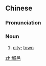 ==Chinese==
{{zh-forms}}

===Pronunciation===
{{zh-pron
|m=chéngyì
|c=sing4 jap1
|cat=n
}}

===Noun===
{{zh-noun|mw=座}}

# {{lb|zh|literary}} [[city]]; [[town]]

[[zh:城邑]]